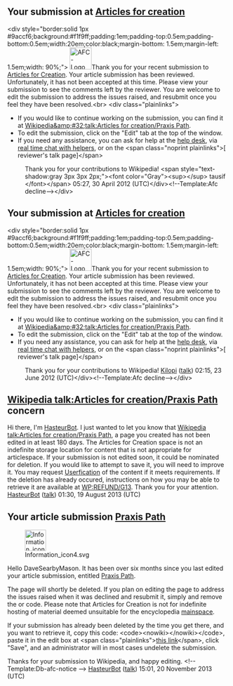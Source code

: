 <article id="35666898" title=User talk:DaveSearbyMason>
	<talkpage id="35666898" title="User talk:DaveSearbyMason">
== Your submission at [[WP:AFC|Articles for creation]] ==
&lt;div style=&quot;border:solid 1px #9accf6;background:#f1f9ff;padding:1em;padding-top:0.5em;padding-bottom:0.5em;width:20em;color:black;margin-bottom: 1.5em;margin-left: 1.5em;width: 90%;&quot;&gt; [[File:AFC-Logo_Decline.svg|50px|left]]Thank you for your recent submission to [[WP:AFC|Articles for Creation]]. Your article submission has been reviewed.  Unfortunately, it has not been accepted at this time. Please view your submission to see the comments left by the reviewer. You are welcome to edit the submission to address the issues raised, and resubmit once you feel they have been resolved.&lt;br&gt;
&lt;div class=&quot;plainlinks&quot;&gt;
* If you would like to continue working on the submission, you can find it at [[Wikipedia&amp;#32;talk:Articles for creation/Praxis Path]].
* To edit the submission, click on the &quot;Edit&quot; tab at the top of the window.
* If you need any assistance, you can ask for help at the [[Wikipedia:WikiProject Articles for creation/Help desk|help desk]], via [http://webchat.freenode.net/?channels=wikipedia-en-help real time chat with helpers], or on the &lt;span class=&quot;noprint plainlinks&quot;&gt;[{{fullurl:User_talk:{{urlencode:Stausifr|WIKI}}|action=edit&amp;section=new}} reviewer's talk page]&lt;/span&gt;
:Thank you for your contributions to Wikipedia! &lt;span style=&quot;text-shadow:gray 3px 3px 2px;&quot;&gt;&lt;font color=&quot;Gray&quot;&gt;&lt;sup&gt;&lt;/sup&gt; tausif &lt;/font&gt;&lt;/span&gt; 05:27, 30 April 2012 (UTC)&lt;/div&gt;&lt;!--Template:Afc decline--&gt;&lt;/div&gt;
== Your submission at [[WP:AFC|Articles for creation]] ==
&lt;div style=&quot;border:solid 1px #9accf6;background:#f1f9ff;padding:1em;padding-top:0.5em;padding-bottom:0.5em;width:20em;color:black;margin-bottom: 1.5em;margin-left: 1.5em;width: 90%;&quot;&gt; [[File:AFC-Logo_Decline.svg|50px|left]]Thank you for your recent submission to [[WP:AFC|Articles for Creation]]. Your article submission has been reviewed.  Unfortunately, it has not been accepted at this time. Please view your submission to see the comments left by the reviewer. You are welcome to edit the submission to address the issues raised, and resubmit once you feel they have been resolved.&lt;br&gt;
&lt;div class=&quot;plainlinks&quot;&gt;
* If you would like to continue working on the submission, you can find it at [[Wikipedia&amp;#32;talk:Articles for creation/Praxis Path]].
* To edit the submission, click on the &quot;Edit&quot; tab at the top of the window.
* If you need any assistance, you can ask for help at the [[Wikipedia:WikiProject Articles for creation/Help desk|help desk]], via [http://webchat.freenode.net/?channels=wikipedia-en-help real time chat with helpers], or on the &lt;span class=&quot;noprint plainlinks&quot;&gt;[{{fullurl:User_talk:{{urlencode:Kilopi|WIKI}}|action=edit&amp;section=new}} reviewer's talk page]&lt;/span&gt;
:Thank you for your contributions to Wikipedia! [[User:Kilopi|Kilopi]] ([[User talk:Kilopi|talk]]) 02:15, 23 June 2012 (UTC)&lt;/div&gt;&lt;!--Template:Afc decline--&gt;&lt;/div&gt;
==[[Wikipedia talk:Articles for creation/Praxis Path]] concern==
Hi there, I'm [[User:HasteurBot|HasteurBot]]. I just wanted to let you know that [[Wikipedia talk:Articles for creation/Praxis Path]], a page you created has not been edited in at least 180 days.  The Articles for Creation space is not an indefinite storage location for content that is not appropriate for articlespace.
If your submission is not edited soon, it could be nominated for deletion.  If you would like to attempt to save it, you will need to improve it.
You may request [[WP:USERFY|Userfication]] of the content if it meets requirements.
If the deletion has already occured, instructions on how you may be able to retrieve it are available at [[WP:REFUND/G13]].
Thank you for your attention. [[User:HasteurBot|HasteurBot]] ([[User talk:HasteurBot|talk]]) 01:30, 19 August 2013 (UTC)
==Your article submission [[Wikipedia talk:Articles for creation/Praxis Path|Praxis Path]]==
[[File:Information icon4.svg|48px|left|alt=|link=]]

Hello DaveSearbyMason. It has been over six months since you last edited your article submission, entitled [[Wikipedia talk:Articles for creation/Praxis Path|Praxis Path]]. 

The page will shortly be deleted. If you plan on editing the page to address the issues raised when it was declined and resubmit it, simply {{edit|Wikipedia talk:Articles for creation/Praxis Path|edit the submission}} and remove the {{tlc|db-afc}} or {{tlc|db-g13}} code. Please note that Articles for Creation is not for indefinite hosting of material deemed unsuitable for the encyclopedia [[WP:mainspace|mainspace]].

If your submission has already been deleted by the time you get there, and you want to retrieve it, copy this code: &lt;code&gt;&lt;nowiki&gt;{{subst:Refund/G13|&lt;/nowiki&gt;Wikipedia talk:Articles for creation/Praxis Path&lt;nowiki&gt;}}&lt;/nowiki&gt;&lt;/code&gt;, paste it in the edit box at &lt;span class=&quot;plainlinks&quot;&gt;[http://en.wikipedia.org/w/index.php?title=Wikipedia:Requests_for_undeletion&amp;action=edit&amp;section=new this link]&lt;/span&gt;, click &quot;Save&quot;, and an administrator will in most cases undelete the submission.

Thanks for your submission to Wikipedia, and happy editing. &lt;!-- Template:Db-afc-notice --&gt; [[User:HasteurBot|HasteurBot]] ([[User talk:HasteurBot|talk]]) 15:01, 20 November 2013 (UTC)
	</talkpage>
</article>